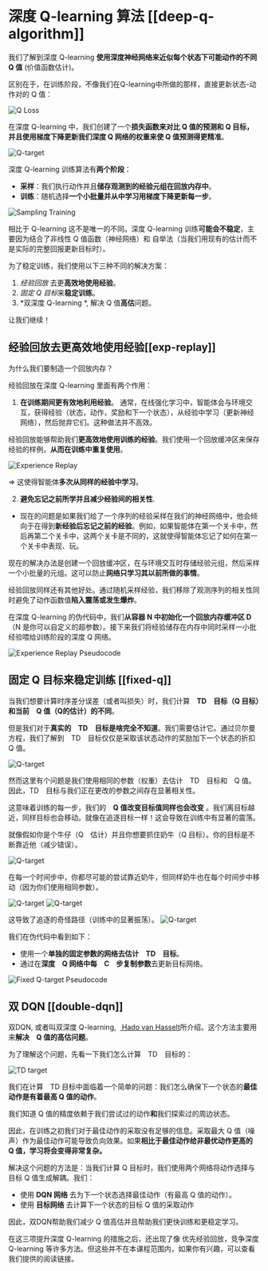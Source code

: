 # 深度 Q-learning 算法 [[deep-q-algorithm]]

我们了解到深度 Q-learning **使用深度神经网络来近似每个状态下可能动作的不同 Q 值** (价值函数估计)。

区别在于，在训练阶段，不像我们在Q-learning中所做的那样，直接更新状态-动作对的 Q 值：

<img src="https://huggingface.co/datasets/huggingface-deep-rl-course/course-images/resolve/main/en/unit3/q-ex-5.jpg" alt="Q Loss"/>

在深度 Q-learning 中，我们创建了一个**损失函数来对比 Q 值的预测和 Q 目标，并且使用梯度下降更新我们深度 Q 网络的权重来使 Q 值预测得更精准**。


<img src="https://huggingface.co/datasets/huggingface-deep-rl-course/course-images/resolve/main/en/unit4/Q-target.jpg" alt="Q-target"/>

深度 Q-learning 训练算法有**两个阶段**：

- **采样**：我们执行动作并且**储存观测到的经验元组在回放内存中**。
- **训练**：随机选择**一个小批量并从中学习用梯度下降更新每一步**。

<img src="https://huggingface.co/datasets/huggingface-deep-rl-course/course-images/resolve/main/en/unit4/sampling-training.jpg" alt="Sampling Training"/>

相比于 Q-learning 这不是唯一的不同。深度 Q-learning 训练**可能会不稳定**，主要因为结合了非线性 Q 值函数（神经网络）和 自举法（当我们用现有的估计而不是实际的完整回报更新目标时）。

为了稳定训练，我们使用以下三种不同的解决方案：
1. *经验回放* 去更**高效地使用经验**。
2. *固定 Q 目标*来**稳定训练**。
3. *双深度 Q-learning *, 解决 Q 值**高估**问题。

让我们继续！
 
## 经验回放去更高效地使用经验[[exp-replay]]

为什么我们要制造一个回放内存？

经验回放在深度 Q-learning  里面有两个作用：

1. **在训练期间更有效地利用经验**。
通常，在线强化学习中，智能体会与环境交互，获得经验（状态，动作，奖励和下一个状态），从经验中学习（更新神经网络），然后抛弃它们。这种做法并不高效。

经验回放能够帮助我们**更高效地使用训练的经验**。我们使用一个回放缓冲区来保存经验的样例，**从而在训练中重复使用**。

<img src="https://huggingface.co/datasets/huggingface-deep-rl-course/course-images/resolve/main/en/unit4/experience-replay.jpg" alt="Experience Replay"/>

⇒ 这使得智能体**多次从同样的经验中学习**。

2. **避免忘记之前所学并且减少经验间的相关性**.
- 现在的问题是如果我们给了一个序列的经验采样在我们的神经网络中，他会倾向于在得到**新经验后忘记之前的经验**。例如，如果智能体在第一个关卡中，然后再第二个关卡中，这两个关卡是不同的，这就使得智能体忘记了如何在第一个关卡中表现、玩。

现在的解决办法是创建一个回放缓冲区，在与环境交互时存储经验元组，然后采样一个小批量的元组。这可以防止**网络只学习其以前所做的事情**。 

经验回放同样还有其他好处。通过随机采样经验，我们移除了观测序列的相关性同时避免了动作函数值**陷入震荡或发生爆炸**。

在深度 Q-learning 的伪代码中，我们**从容器 N 中初始化一个回放内存缓冲区 D**（N 是你可以自定义的超参数）。接下来我们将经验储存在内存中同时采样一小批经验喂给训练阶段的深度 Q 网络。

<img src="https://huggingface.co/datasets/huggingface-deep-rl-course/course-images/resolve/main/en/unit4/experience-replay-pseudocode.jpg" alt="Experience Replay Pseudocode"/>

## 固定 Q 目标来稳定训练 [[fixed-q]]

当我们想要计算时序差分误差（或者叫损失）时，我们计算　**TD　目标（Q 目标）和当前　Q 值（Q的估计）的不同**。

但是我们对于**真实的　TD　目标是啥完全不知道**。我们需要估计它。通过贝尔曼方程，我们了解到　TD　目标仅仅是采取该状态动作的奖励加下一个状态的折扣　Q 值。

<img src="https://huggingface.co/datasets/huggingface-deep-rl-course/course-images/resolve/main/en/unit4/Q-target.jpg" alt="Q-target"/>

然而这里有个问题是我们使用相同的参数（权重）去估计　TD　目标和　Q 值。因此，TD　目标与我们正在更改的参数之间存在显著相关性。

这意味着训练的每一步，我们的　**Q 值改变目标值同样也会改变** 。我们离目标越近，同样目标也会移动。就像在追逐目标一样！这会导致在训练中有显著的震荡。

就像假如你是个牛仔（Q　估计）并且你想要抓住奶牛（Q 目标）。你的目标是不断靠近他（减少错误）。

<img src="https://huggingface.co/datasets/huggingface-deep-rl-course/course-images/resolve/main/en/unit4/qtarget-1.jpg" alt="Q-target"/>

在每一个时间步中，你都尽可能的尝试靠近奶牛，但同样奶牛也在每个时间步中移动（因为你们使用相同参数）。

<img src="https://huggingface.co/datasets/huggingface-deep-rl-course/course-images/resolve/main/en/unit4/qtarget-2.jpg" alt="Q-target"/>
<img src="https://huggingface.co/datasets/huggingface-deep-rl-course/course-images/resolve/main/en/unit4/qtarget-3.jpg" alt="Q-target"/>

这导致了追逐的奇怪路径（训练中的显著振荡）。
<img src="https://huggingface.co/datasets/huggingface-deep-rl-course/course-images/resolve/main/en/unit4/qtarget-4.jpg" alt="Q-target"/>

我们在伪代码中看到如下：
- 使用一个**单独的固定参数的网络去估计　TD　目标**。
- 通过在**深度　Q 网络中每　C　步复制参数**去更新目标网络。

<img src="https://huggingface.co/datasets/huggingface-deep-rl-course/course-images/resolve/main/en/unit4/fixed-q-target-pseudocode.jpg" alt="Fixed Q-target Pseudocode"/>



## 双 DQN [[double-dqn]]

双DQN, 或者叫双深度 Q-learning,  [ Hado van Hasselt](https://papers.nips.cc/paper/3964-double-q-learning)所介绍。这个方法主要用来**解决　Q 值的高估问题**。

为了理解这个问题，先看一下我们怎么计算　TD　目标的：

<img src="https://huggingface.co/datasets/huggingface-deep-rl-course/course-images/resolve/main/en/unit3/TD-1.jpg" alt="TD target"/>

我们在计算　TD 目标中面临着一个简单的问题：我们怎么确保下一个状态的**最佳动作是有着最高 Q 值的动作**。

我们知道 Q 值的精度依赖于我们尝试过的动作**和**我们探索过的周边状态。

因此，在训练之初我们对于最佳动作的采取没有足够的信息。采取最大 Q 值（噪声）作为最佳动作可能导致负向效果。如果**相比于最佳动作给非最优动作更高的 Q 值，学习将会变得非常复杂。**

解决这个问题的方法是：当我们计算 Q 目标时，我们使用两个网络将动作选择与目标 Q 值生成解耦。我们：
- 使用 **DQN 网络** 去为下一个状态选择最佳动作（有最高 Q 值的动作）。
- 使用 **目标网络** 去计算下一个状态的目标 Q 值的采取动作

因此，双DQN帮助我们减少 Q 值高估并且帮助我们更快训练和更稳定学习。

在这三项提升深度 Q-learning 的措施之后，还出现了像 优先经验回放，竞争深度 Q-learning 等许多方法。但这些并不在本课程范围内，如果你有兴趣，可以查看我们提供的阅读链接。
